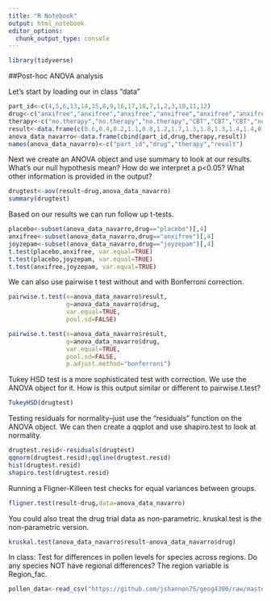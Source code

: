 ```yaml
---
title: "R Notebook"
output: html_notebook
editor_options: 
  chunk_output_type: console
---
```

```r
library(tidyverse)
```


##Post-hoc ANOVA analysis

Let's start by loading our in class "data"
```r
part_id<-c(4,5,6,13,14,15,8,9,16,17,18,7,1,2,3,10,11,12)
drug<-c("anxifree","anxifree","anxifree","anxifree","anxifree","anxifree","joyzepam","joyzepam","joyzepam","joyzepam","joyzepam","joyzepam","placebo","placebo","placebo","placebo","placebo","placebo")
therapy<-c("no.therapy","no.therapy","no.therapy","CBT","CBT","CBT","no.therapy","no.therapy","CBT","CBT","CBT","no.therapy","no.therapy","no.therapy","no.therapy","CBT","CBT","CBT")
result<-data.frame(c(0.6,0.4,0.2,1.1,0.8,1.2,1.7,1.3,1.8,1.3,1.4,1.4,0.5,0.3,0.1,0.6,0.9,0.3))
anova_data_navarro<-data.frame(cbind(part_id,drug,therapy,result))
names(anova_data_navarro)<-c("part_id","drug","therapy","result")
```

Next we create an ANOVA object and use summary to look at our results. What's our null hypothesis mean? How do we interpret a p<0.05? What other information is provided in the output?
```r
drugtest<-aov(result~drug,anova_data_navarro)
summary(drugtest)
```

Based on our results we can run follow up t-tests.
```r
placebo<-subset(anova_data_navarro,drug=="placebo")[,4]
anxifree<-subset(anova_data_navarro,drug=="anxifree")[,4]
joyzepam<-subset(anova_data_navarro,drug=="joyzepam")[,4]
t.test(placebo,anxifree, var.equal=TRUE)
t.test(placebo,joyzepam, var.equal=TRUE)
t.test(anxifree,joyzepam, var.equal=TRUE)
```

We can also use pairwise t test without and with Bonferroni correction.
```r
pairwise.t.test(x=anova_data_navarro$result, 
                g=anova_data_navarro$drug,
                var.equal=TRUE,
                pool.sd=FALSE) 

pairwise.t.test(x=anova_data_navarro$result, 
                g=anova_data_navarro$drug,
                var.equal=TRUE,
                pool.sd=FALSE,
                p.adjust.method="bonferroni")
```


Tukey HSD test is a more sophisticated test with correction. We use the ANOVA object for it. How is this output similar or different to pairwise.t.test?
```r
TukeyHSD(drugtest)
```

Testing residuals for normality--just use the "residuals" function on the ANOVA object. We can then create a qqplot and use shapiro.test to look at normality.
```r
drugtest.resid<-residuals(drugtest)
qqnorm(drugtest.resid);qqline(drugtest.resid)
hist(drugtest.resid)
shapiro.test(drugtest.resid)
```

Running a Fligner-Killeen test checks for equal variances between groups.
```r
fligner.test(result~drug,data=anova_data_navarro)
```

You could also treat the drug trial data as non-parametric. kruskal.test is the non-parametric version.
```r
kruskal.test(anova_data_navarro$result~anova_data_navarro$drug)
```

In class: Test for differences in pollen levels for species across regions. Do any species NOT have regional differences? The region variable is Region_fac.
```r
pollen_data<-read_csv("https://github.com/jshannon75/geog4300/raw/master/data/Midwest_Pollen_Data.csv")
```




